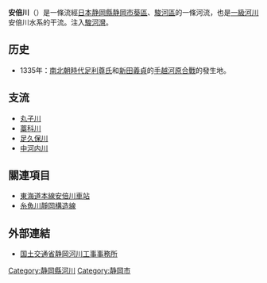 {{Infobox 日本河川
|名稱=安倍川
|平假名=あべかわ
|拼音=Abekawa
|長度=53.3
|標高=
|流量=
|流域面積=567.0
|水源=大谷嶺・八紘嶺・安倍峠（靜岡縣）
|注入=[[駿河灣|駿河灣]]（靜岡縣）
|流經=[[靜岡縣|靜岡縣]]
|圖像=[[File:Abekawa_Shizuoka.jpg|300px]]<br>靜岡縣靜岡市駿河區靜岡大橋往下游方向
}}
'''安倍川'''（{{jpn|j=安倍川|hg=あべかわ|rm=Abekawa|f=y}}）是一條流經[[日本|日本]][[静岡縣|静岡縣]][[静岡市|静岡市]][[葵區|葵區]]、[[駿河區|駿河區]]的一條河流，也是[[一級水系|一級河川]]安倍川水系的干流。注入[[駿河灣|駿河灣]]。

== 历史 ==
*1335年：[[南北朝時代_(日本)|南北朝時代]][[足利尊氏|足利尊氏]]和[[新田義貞|新田義貞]]的[[手越河原合戰|手越河原合戰]]的發生地。

== 支流 ==
*[[丸子川|丸子川]]
*[[藁科川|藁科川]]
*[[足久保川|足久保川]]
*[[安倍中河内川|中河内川]]

== 關連項目 ==
{{Commonscat|Abe River}}
* [[東海道本線|東海道本線]][[安倍川車站|安倍川車站]]
*[[糸魚川靜岡構造線|糸魚川靜岡構造線]]

== 外部連結 ==
*[http://www.cbr.mlit.go.jp/shizukawa/ 国土交通省静岡河川工事事務所]{{Wayback|url=http://www.cbr.mlit.go.jp/shizukawa/ |date=20070706084549 }}

{{日本一級水系的河川}}
{{Authority control}}

[[Category:静岡縣河川|Category:静岡縣河川]]
[[Category:静岡市|Category:静岡市]]